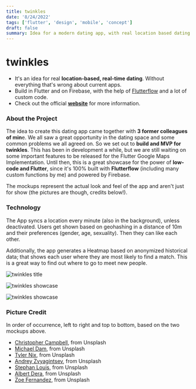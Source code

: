 ```yaml
---
title: twinkles
date: '8/24/2022'
tags: ['flutter', 'design', 'mobile', 'concept']
draft: false
summary: Idea for a modern dating app, with real location based dating. Build on Flutter with FlutterFlow. Project currently paused.
---
```


# twinkles

- It's an idea for real **location-based, real-time dating**. Without everything that's wrong about current apps.
- Build in Flutter and on Firebase, with the help of [Flutterflow](https://flutterflow.io) and a lot of custom code.
- Check out the official **[website](https://twinkles.rocks)** for more information.


### About the Project

The idea to create this dating app came together with **3 former colleagues of min**e. We all saw a great opportunity in the dating space and some common problems we all agreed on. So we set out to **build and MVP for twinkles**.
This has been in development a while, but we are still waiting on some important features to be released for the Flutter Google Maps Implementation. Until then, this is a great showcase for the power of **low-code and Flutter**, since it's 100% built with **Flutterflow** (including many custom functions by me) and powered by Firebase.

The mockups represent the actual look and feel of the app and aren't just for show (the pictures are though, credits below!).

### Technology

The App syncs a location every minute (also in the background), unless deactivated. Users get shown based on geohashing in a distance of 10m and their preferences (gender, age, sexuality). Then they can like each other.

Additionally, the app generates a Heatmap based on anonymized historical data; that shows each user where they are most likely to find a match. This is a great way to find out where to go to meet new people.

![twinkles title](/static/images/twinkles/title.webp)

![twinkles showcase](/static/images/twinkles/showcase1.webp)

![twinkles showcase](/static/images/twinkles/showcase2.webp)



### Picture Credit
In order of occurrence, left to right and top to bottom, based on the two mockups above.

- [Christopher Campbell](https://unsplash.com/photos/rDEOVtE7vOs), from Unsplash
- [Michael Dam](https://unsplash.com/photos/mEZ3PoFGs_k), from Unsplash
- [Tyler Nix](https://unsplash.com/photos/X2YO8KFxgEM), from Unsplash
- [Andrey Zvyagintsev](https://unsplash.com/photos/x0c6vTO5ibA), from Unsplash
- [Stephan Louis](https://unsplash.com/photos/L3s5QySz5UM), from Unsplash
- [Albert Dera](https://unsplash.com/photos/ILip77SbmOE), from Unsplash
- [Zoe Fernandez](https://unsplash.com/photos/-zqoE7jnQgw), from Unsplash